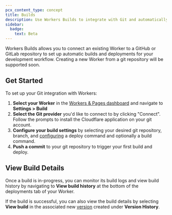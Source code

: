 ```yaml
---
pcx_content_type: concept
title: Builds
description: Use Workers Builds to integrate with Git and automatically build and deploy your Worker when you merge a pull request
sidebar:
  badge:
    text: Beta
---
```


Workers Builds allows you to connect an existing Worker to a GitHub or GitLab repository to set up automatic builds and deployments for your development workflow. Creating a new Worker from a git repository will be supported soon.

## Get Started

To set up your Git integration with Workers:

1. **Select your Worker** in the [Workers & Pages dashboard](https://dash.cloudflare.com) and navigate to **Settings > Build**
2. **Select the Git provider** you'd like to connect to by clicking "Connect". Follow the prompts to install the Cloudflare application on your git account.
3. **Configure your build settings** by selecting your desired git repository, branch, and [configuring](/workers/ci-cd/builds/configuration/) a deploy command and optionally a build command.
4. **Push a commit** to your git repository to trigger your first build and deploy.

## View Build Details

Once a build is in-progress, you can monitor its build logs and view build history by navigating to **View build history** at the bottom of the deployments tab of your Worker.

If the build is successful, you can also view the build details by selecting **View build** in the associated new [version](/workers/configuration/versions-and-deployments/) created under **Version History**.
